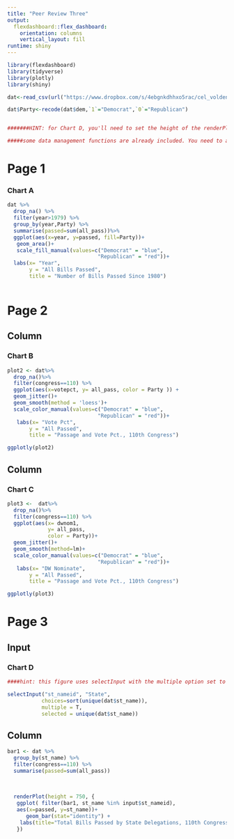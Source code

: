 ---
title: "Peer Review Three"
output: 
  flexdashboard::flex_dashboard:
    orientation: columns
    vertical_layout: fill
runtime: shiny
---

```{r setup, include=FALSE}
library(flexdashboard)
library(tidyverse)
library(plotly)
library(shiny)

dat<-read_csv(url("https://www.dropbox.com/s/4ebgnkdhhxo5rac/cel_volden_wiseman%20_coursera.csv?raw=1"))

dat$Party<-recode(dat$dem,`1`="Democrat",`0`="Republican")


#######HINT: for Chart D, you'll need to set the height of the renderPlot, using the height argument. Try a value of 750.

#####some data management functions are already included. You need to add the visualization functions.

```


Page 1
======

### Chart A


```{r}
dat %>% 
  drop_na() %>% 
  filter(year>1979) %>% 
  group_by(year,Party) %>% 
  summarise(passed=sum(all_pass))%>%
  ggplot(aes(x=year, y=passed, fill=Party))+
   geom_area()+
   scale_fill_manual(values=c("Democrat" = "blue",
                             "Republican" = "red"))+
  labs(x= "Year", 
       y = "All Bills Passed",
       title = "Number of Bills Passed Since 1980")
 
```

Page 2
======

Column
-----------------------------------------------------------------------


### Chart B

```{r}

plot2 <- dat%>%
  drop_na()%>%
  filter(congress==110) %>%
  ggplot(aes(x=votepct, y= all_pass, color = Party )) +
  geom_jitter()+
  geom_smooth(method = 'loess')+
  scale_color_manual(values=c("Democrat" = "blue",
                             "Republican" = "red"))+
   labs(x= "Vote Pct", 
       y = "All Passed",
       title = "Passage and Vote Pct., 110th Congress")

ggplotly(plot2)
```


Column
-----------------------------------------------------------------------


### Chart C

```{r}
plot3 <-  dat%>%
  drop_na()%>%
  filter(congress==110) %>%
  ggplot(aes(x= dwnom1,
             y= all_pass,
             color = Party))+
  geom_jitter()+
  geom_smooth(method=lm)+
  scale_color_manual(values=c("Democrat" = "blue",
                             "Republican" = "red"))+
   labs(x= "DW Nominate", 
       y = "All Passed",
       title = "Passage and Vote Pct., 110th Congress")

ggplotly(plot3)
```


Page 3
======




Input{.sidebar}
-----------------
### Chart D

```{r}

####hint: this figure uses selectInput with the multiple option set to true and with the options set up so that all states are initially selected.

selectInput("st_nameid", "State",
           choices=sort(unique(dat$st_name)),
           multiple = T,
           selected = unique(dat$st_name))
```

Column
-----------------
```{r}


bar1 <- dat %>% 
  group_by(st_name) %>% 
  filter(congress==110) %>%
  summarise(passed=sum(all_pass))
 
  
  
  renderPlot(height = 750, {
   ggplot( filter(bar1, st_name %in% input$st_nameid), 
   aes(x=passed, y=st_name))+
      geom_bar(stat="identity") +
    labs(title="Total Bills Passed by State Delegations, 110th Congress", x="Total bills Passed Per State",y="State Name")
   })



```
